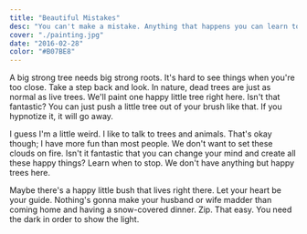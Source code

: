 ```yaml
---
title: "Beautiful Mistakes"
desc: "You can't make a mistake. Anything that happens you can learn to use and make something beautiful out of it."
cover: "./painting.jpg"
date: "2016-02-28"
color: "#B07BE8"
---
```


A big strong tree needs big strong roots. It's hard to see things when you're too close. Take a step back and look. In nature, dead trees are just as normal as live trees. We'll paint one happy little tree right here. Isn't that fantastic? You can just push a little tree out of your brush like that. If you hypnotize it, it will go away.  

I guess I'm a little weird. I like to talk to trees and animals. That's okay though; I have more fun than most people. We don't want to set these clouds on fire. Isn't it fantastic that you can change your mind and create all these happy things? Learn when to stop. We don't have anything but happy trees here.  

Maybe there's a happy little bush that lives right there. Let your heart be your guide. Nothing's gonna make your husband or wife madder than coming home and having a snow-covered dinner. Zip. That easy. You need the dark in order to show the light.  



